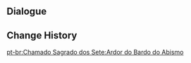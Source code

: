 {{Genius Invokation TCG Stage
| title = Abyss Lector's Smoldering
| type = Friendly Fracas
| group = Tavern Challenge
| requirement = 6
| character = Night Pilot
| introduction = "Meow..." "Even the bravest of my stray friends dare not approach that imposing, mysterious stranger. It's like the very air around them might combust at any moment..."<br>{{Color|bp|Special Rule: After "Abyss Lector: Fathomless Flames" triggers "Fiery Rebirth," they will gain the "Shield of Surging Flame."}}
| objective_1 = Achieve victory
| reward_1 = Abyss Lector: Fathomless Flames*1
| objective_2 = Achieve victory within 6 Rounds
| reward_2 = Embers Rekindled*1
| objective_3 = Win with less than 2 characters defeated
| reward_3 = Embers Rekindled*1
| lineup = Abyss Lector: Fathomless Flames;Abyss Lector: Fathomless Flames
}}

==Dialogue==
{{Transclude|Genius Invokation TCG/Stage/Night Pilot|Abyss Lector's Smoldering}}

==Change History==
{{Change History|3.7}}
[[pt-br:Chamado Sagrado dos Sete:Ardor do Bardo do Abismo]]